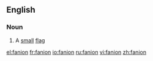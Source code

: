 ==English==

===Noun===
{{en-noun}}

#A [[small]] [[flag]]

[[el:fanion]]
[[fr:fanion]]
[[io:fanion]]
[[ru:fanion]]
[[vi:fanion]]
[[zh:fanion]]
